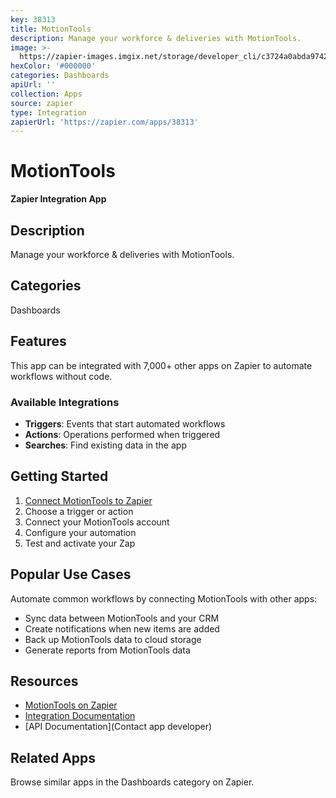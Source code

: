 ```yaml
---
key: 38313
title: MotionTools
description: Manage your workforce & deliveries with MotionTools.
image: >-
  https://zapier-images.imgix.net/storage/developer_cli/c3724a0abda97424dd8fcbfa2c8c53a7.png?auto=format%2Ccompress&ixlib=python-3.0.0&q=50
hexColor: '#000000'
categories: Dashboards
apiUrl: ''
collection: Apps
source: zapier
type: Integration
zapierUrl: 'https://zapier.com/apps/38313'
---
```

# MotionTools

**Zapier Integration App**

## Description

Manage your workforce & deliveries with MotionTools.

## Categories

Dashboards

## Features

This app can be integrated with 7,000+ other apps on Zapier to automate workflows without code.

### Available Integrations

- **Triggers**: Events that start automated workflows
- **Actions**: Operations performed when triggered
- **Searches**: Find existing data in the app

## Getting Started

1. [Connect MotionTools to Zapier](https://zapier.com/apps/38313)
2. Choose a trigger or action
3. Connect your MotionTools account
4. Configure your automation
5. Test and activate your Zap

## Popular Use Cases

Automate common workflows by connecting MotionTools with other apps:

- Sync data between MotionTools and your CRM
- Create notifications when new items are added
- Back up MotionTools data to cloud storage
- Generate reports from MotionTools data

## Resources

- [MotionTools on Zapier](https://zapier.com/apps/38313)
- [Integration Documentation](https://zapier.com/apps/38313/integrations)
- [API Documentation](Contact app developer)

## Related Apps

Browse similar apps in the Dashboards category on Zapier.
